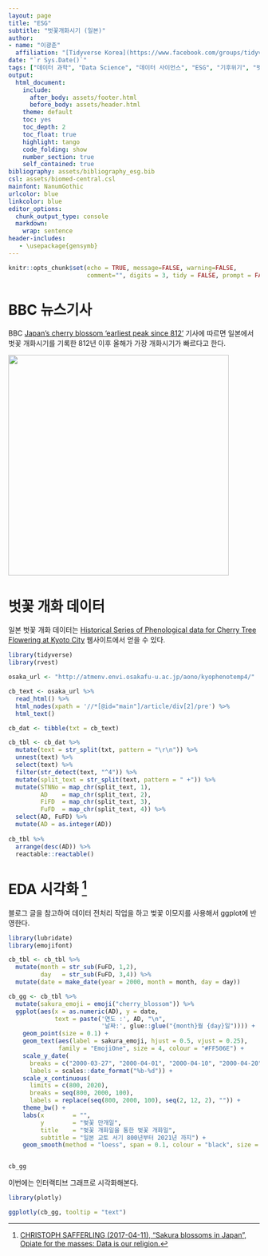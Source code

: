 ```yaml
---
layout: page
title: "ESG"
subtitle: "벗꽃개화시기 (일본)"
author:
- name: "이광춘"
  affiliation: "[Tidyverse Korea](https://www.facebook.com/groups/tidyverse/)"
date: "`r Sys.Date()`"
tags: ["데이터 과학", "Data Science", "데이터 사이언스", "ESG", "기후위기", "벗꽃"]
output:
  html_document: 
    include:
      after_body: assets/footer.html
      before_body: assets/header.html
    theme: default
    toc: yes
    toc_depth: 2
    toc_float: true
    highlight: tango
    code_folding: show
    number_section: true
    self_contained: true
bibliography: assets/bibliography_esg.bib
csl: assets/biomed-central.csl
mainfont: NanumGothic
urlcolor: blue
linkcolor: blue
editor_options: 
  chunk_output_type: console
  markdown: 
    wrap: sentence
header-includes:
   - \usepackage{gensymb}
---
```


```r
knitr::opts_chunk$set(echo = TRUE, message=FALSE, warning=FALSE,
                      comment="", digits = 3, tidy = FALSE, prompt = FALSE, fig.align = 'center')
```

# BBC 뉴스기사 {#bbc-news-letter}

BBC [Japan's cherry blossom 'earliest peak since 812'](https://www.bbc.com/news/world-asia-56574142) 기사에 따르면 일본에서 벗꽃 개화시기를 기록한 812년 이후 올해가 가장 개화시기가 빠르다고 한다.

![](fig/cherry-blossom.png){width="442"}


# 벗꽃 개화 데이터 {#cherry-blossom-data}

일본 벗꽃 개화 데이터는 [Historical Series of Phenological data for Cherry Tree Flowering at Kyoto City](http://atmenv.envi.osakafu-u.ac.jp/aono/kyophenotemp4/) 웹사이트에서 얻을 수 있다. 

```r

library(tidyverse)
library(rvest)

osaka_url <- "http://atmenv.envi.osakafu-u.ac.jp/aono/kyophenotemp4/"

cb_text <- osaka_url %>% 
  read_html() %>% 
  html_nodes(xpath = '//*[@id="main"]/article/div[2]/pre') %>% 
  html_text()

cb_dat <- tibble(txt = cb_text)

cb_tbl <- cb_dat %>% 
  mutate(text = str_split(txt, pattern = "\r\n")) %>% 
  unnest(text) %>% 
  select(text) %>% 
  filter(str_detect(text, "^4")) %>% 
  mutate(split_text = str_split(text, pattern = " +")) %>% 
  mutate(STNNo = map_chr(split_text, 1),
         AD    = map_chr(split_text, 2),
         FiFD  = map_chr(split_text, 3),
         FuFD  = map_chr(split_text, 4)) %>% 
  select(AD, FuFD) %>% 
  mutate(AD = as.integer(AD))
 
cb_tbl %>% 
  arrange(desc(AD)) %>% 
  reactable::reactable()
```

# EDA 시각화 [^2] {#eda-visualization}

[^2]: [CHRISTOPH SAFFERLING (2017-04-11), "Sakura blossoms in Japan", Opiate for the masses: Data is our religion.](http://opiateforthemass.es/articles/sakura/)

블로그 글을 참고하여 데이터 전처리 작업을 하고 벚꽃 이모지를 사용해서 ggplot에 반영한다.

```r
library(lubridate)
library(emojifont)

cb_tbl <- cb_tbl %>% 
  mutate(month = str_sub(FuFD, 1,2),
         day   = str_sub(FuFD, 3,4)) %>% 
  mutate(date = make_date(year = 2000, month = month, day = day))

cb_gg <- cb_tbl %>%
  mutate(sakura_emoji = emoji("cherry_blossom")) %>% 
  ggplot(aes(x = as.numeric(AD), y = date,
             text = paste('연도 :', AD, "\n",
                          '날짜:', glue::glue("{month}월 {day}일")))) +
    geom_point(size = 0.1) +
    geom_text(aes(label = sakura_emoji, hjust = 0.5, vjust = 0.25),
              family = "EmojiOne", size = 4, colour = "#FF506E") +
    scale_y_date(
      breaks = c("2000-03-27", "2000-04-01", "2000-04-10", "2000-04-20", "2000-05-01", "2000-05-04") %>% as.Date(),
      labels = scales::date_format("%b-%d")) +
    scale_x_continuous(
      limits = c(800, 2020),
      breaks = seq(800, 2000, 100),
      labels = replace(seq(800, 2000, 100), seq(2, 12, 2), "")) +
    theme_bw() +
    labs(x        = "", 
         y        = "벚꽃 만개일",
         title    = "벚꽃 개화일을 통한 벚꽃 개화일",
         subtitle = "일본 교토 서기 800년부터 2021년 까지") +
    geom_smooth(method = "loess", span = 0.1, colour = "black", size = 3.5)  


cb_gg
```

이번에는 인터랙티브 그래프로 시각화해본다.

```r
library(plotly)

ggplotly(cb_gg, tooltip = "text")
```